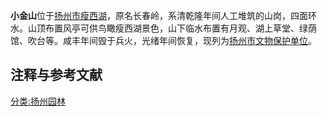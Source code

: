 {{文物保护单位
| 级别 = 市县级
| 省名 = 江苏省
| 市/县名 = 扬州市
| 图片 = 
| 名称 = 小金山
| 编号 = 14（1-3批合并后）
| 分类 = 古建筑
| 时代 = [[清|清]]
| 所在 = 
| 登录 = 
}}
'''小金山'''位于[[扬州市|扬州市]][[瘦西湖|瘦西湖]]，原名长春岭，系清乾隆年间人工堆筑的山岗，四面环水。山顶布置风亭可供鸟瞰瘦西湖景色，山下临水布置有月观、湖上草堂、绿荫馆、吹台等。咸丰年间毁于兵火，光绪年间恢复，现列为[[扬州市文物保护单位|扬州市文物保护单位]]。

== 注释与参考文献 ==
<div class="references-small">
<references />
</div>
[[分类:扬州园林|分类:扬州园林]]